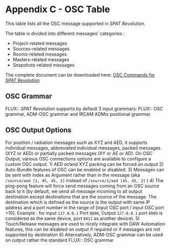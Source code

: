 # Appendix C - OSC Table

This table lists all the OSC message supported in  _SPAT Revolution_.

The table is divided into different messages' categories :

* Project-related messages
* Sources-related messages
* Rooms-related messages
* Masters-related messages
* Snapshots-related messages

The complete document can be downloaded here: [OSC Commands for  _SPAT Revolution_](https://public.3.basecamp.com/p/fWnQ9D3R2indGgBfHiL2QZZT)

## OSC Grammar

FLUX:: _SPAT Revolution_ supports by default 3 input grammars: FLUX:: OSC grammar, ADM-OSC grammar and IRCAM ADMix positional grammar.

## OSC Output Options

For position / radiation messages such as XYZ and AED, it supports individual messages, abbreviated individual messages, packed messages (XYZ or AED) or partially packed messages (XY or AE or AD).
On OSC Output, various OSC connections options are available to configure a custom OSC output.
1) AED or/and XYZ packing can be forced on output
2) Auto-Bundle features of OSC can be enabled or disabled.
3) Messages can be sent with Index as Argument rather than in the message (aka ```/source/aed [1, 45, 45, 2]``` instead of ```/source/1/aed [45, 45, 2]``` )
4) The ping-pong feature will force send messages coming from an OSC source back to it (by default, we send all message incoming to all output destination except destinations that are the source of the message. The destination which is defined as the source is the output with same IP address and a port number in the range of [input OSC port / input OSC port +10]. Example : for input ```127.0.0.1``` Port ```8000```, Output ```127.0.0.1``` port ```8009``` is considered as the same device, port ```8011``` as another device).
5) Touch/Release messages are used to nicely integrate with DAW Automation features, this can be disabled on output if required or if messages are not supported by destination
6) Alternatively, ADM-OSC grammar can be used on output rather the standard FLUX:: OSC grammar
